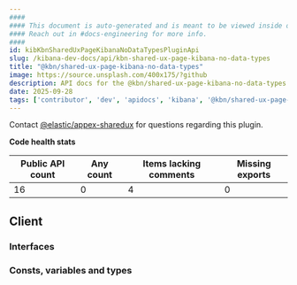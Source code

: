 ```yaml
---
####
#### This document is auto-generated and is meant to be viewed inside our experimental, new docs system.
#### Reach out in #docs-engineering for more info.
####
id: kibKbnSharedUxPageKibanaNoDataTypesPluginApi
slug: /kibana-dev-docs/api/kbn-shared-ux-page-kibana-no-data-types
title: "@kbn/shared-ux-page-kibana-no-data-types"
image: https://source.unsplash.com/400x175/?github
description: API docs for the @kbn/shared-ux-page-kibana-no-data-types plugin
date: 2025-09-28
tags: ['contributor', 'dev', 'apidocs', 'kibana', '@kbn/shared-ux-page-kibana-no-data-types']
---
```




Contact [@elastic/appex-sharedux](https://github.com/orgs/elastic/teams/appex-sharedux) for questions regarding this plugin.

**Code health stats**

| Public API count  | Any count | Items lacking comments | Missing exports |
|-------------------|-----------|------------------------|-----------------|
| 16 | 0 | 4 | 0 |

## Client

### Interfaces
<DocDefinitionList data={kbnSharedUxPageKibanaNoDataTypesObj.client.interfaces}/>

### Consts, variables and types
<DocDefinitionList data={kbnSharedUxPageKibanaNoDataTypesObj.client.misc}/>

